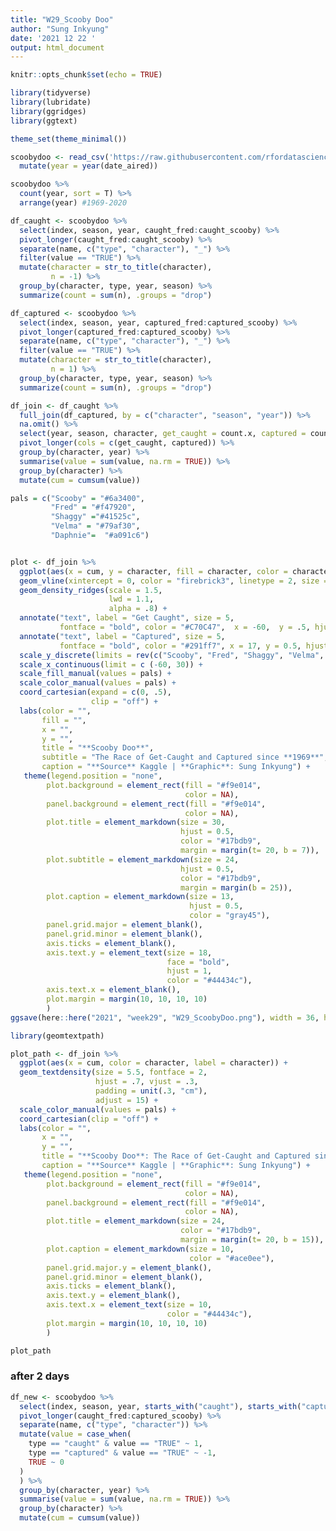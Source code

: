 ```yaml
---
title: "W29_Scooby Doo"
author: "Sung Inkyung"
date: '2021 12 22 '
output: html_document
---
```


```r
knitr::opts_chunk$set(echo = TRUE)
```

```r
library(tidyverse)
library(lubridate)
library(ggridges)
library(ggtext)

theme_set(theme_minimal())
```


```r
scoobydoo <- read_csv('https://raw.githubusercontent.com/rfordatascience/tidytuesday/master/data/2021/2021-07-13/scoobydoo.csv') %>% 
  mutate(year = year(date_aired))

scoobydoo %>% 
  count(year, sort = T) %>% 
  arrange(year) #1969-2020
```


```r
df_caught <- scoobydoo %>% 
  select(index, season, year, caught_fred:caught_scooby) %>% 
  pivot_longer(caught_fred:caught_scooby) %>% 
  separate(name, c("type", "character"), "_") %>% 
  filter(value == "TRUE") %>% 
  mutate(character = str_to_title(character),
         n = -1) %>% 
  group_by(character, type, year, season) %>% 
  summarize(count = sum(n), .groups = "drop")

df_captured <- scoobydoo %>% 
  select(index, season, year, captured_fred:captured_scooby) %>%
  pivot_longer(captured_fred:captured_scooby) %>% 
  separate(name, c("type", "character"), "_") %>% 
  filter(value == "TRUE") %>% 
  mutate(character = str_to_title(character),
         n = 1) %>% 
  group_by(character, type, year, season) %>% 
  summarize(count = sum(n), .groups = "drop")

df_join <- df_caught %>% 
  full_join(df_captured, by = c("character", "season", "year")) %>%
  na.omit() %>% 
  select(year, season, character, get_caught = count.x, captured = count.y) %>% 
  pivot_longer(cols = c(get_caught, captured)) %>% 
  group_by(character, year) %>% 
  summarise(value = sum(value, na.rm = TRUE)) %>% 
  group_by(character) %>% 
  mutate(cum = cumsum(value))
```


```r
pals = c("Scooby" = "#6a3400",
         "Fred" = "#f47920",
         "Shaggy" ="#41525c", 
         "Velma" = "#79af30",
         "Daphnie"=  "#a091c6")


plot <- df_join %>% 
  ggplot(aes(x = cum, y = character, fill = character, color = character)) +
  geom_vline(xintercept = 0, color = "firebrick3", linetype = 2, size = 1) +
  geom_density_ridges(scale = 1.5,
                      lwd = 1.1,
                      alpha = .8) +
  annotate("text", label = "Get Caught", size = 5, 
           fontface = "bold", color = "#C70C47",  x = -60,  y = .5, hjust = -0.3, vjust = -1.5) +
  annotate("text", label = "Captured", size = 5,
           fontface = "bold", color = "#291ff7", x = 17, y = 0.5, hjust = -0.3, vjust = -1.5) +
  scale_y_discrete(limits = rev(c("Scooby", "Fred", "Shaggy", "Velma", "Daphnie"))) +
  scale_x_continuous(limit = c (-60, 30)) +
  scale_fill_manual(values = pals) +
  scale_color_manual(values = pals) +
  coord_cartesian(expand = c(0, .5),
                  clip = "off") +
  labs(color = "",
       fill = "",
       x = "",
       y = "",
       title = "**Scooby Doo**",
       subtitle = "The Race of Get-Caught and Captured since **1969**",
       caption = "**Source** Kaggle | **Graphic**: Sung Inkyung") +
   theme(legend.position = "none",
        plot.background = element_rect(fill = "#f9e014",
                                       color = NA),
        panel.background = element_rect(fill = "#f9e014",
                                       color = NA),
        plot.title = element_markdown(size = 30,
                                      hjust = 0.5,
                                      color = "#17bdb9",
                                      margin = margin(t= 20, b = 7)),
        plot.subtitle = element_markdown(size = 24,
                                      hjust = 0.5,
                                      color = "#17bdb9",
                                      margin = margin(b = 25)),
        plot.caption = element_markdown(size = 13,
                                        hjust = 0.5,
                                        color = "gray45"),
        panel.grid.major = element_blank(),
        panel.grid.minor = element_blank(),
        axis.ticks = element_blank(),
        axis.text.y = element_text(size = 18,
                                   face = "bold",
                                   hjust = 1,
                                   color = "#44434c"),
        axis.text.x = element_blank(),
        plot.margin = margin(10, 10, 10, 10)
        )
ggsave(here::here("2021", "week29", "W29_ScoobyDoo.png"), width = 36, height = 28, units = "cm", type = "cairo")
```

```r
library(geomtextpath)

plot_path <- df_join %>% 
  ggplot(aes(x = cum, color = character, label = character)) +
  geom_textdensity(size = 5.5, fontface = 2, 
                   hjust = .7, vjust = .3,
                   padding = unit(.3, "cm"),
                   adjust = 15) +
  scale_color_manual(values = pals) +
  coord_cartesian(clip = "off") +
  labs(color = "",
       x = "",
       y = "",
       title = "**Scooby Doo**: The Race of Get-Caught and Captured since 1969",
       caption = "**Source** Kaggle | **Graphic**: Sung Inkyung") +
   theme(legend.position = "none",
        plot.background = element_rect(fill = "#f9e014",
                                       color = NA),
        panel.background = element_rect(fill = "#f9e014",
                                       color = NA),
        plot.title = element_markdown(size = 24,
                                      color = "#17bdb9",
                                      margin = margin(t= 20, b = 15)),
        plot.caption = element_markdown(size = 10,
                                        color = "#ace0ee"),
        panel.grid.major.y = element_blank(),
        panel.grid.minor = element_blank(),
        axis.ticks = element_blank(),
        axis.text.y = element_blank(),
        axis.text.x = element_text(size = 10,
                                   color = "#44434c"),
        plot.margin = margin(10, 10, 10, 10)
        )

plot_path
```
### after 2 days 
```r
df_new <- scoobydoo %>%
  select(index, season, year, starts_with("caught"), starts_with("captured")) %>%
  pivot_longer(caught_fred:captured_scooby) %>%
  separate(name, c("type", "character")) %>%
  mutate(value = case_when(
    type == "caught" & value == "TRUE" ~ 1,
    type == "captured" & value == "TRUE" ~ -1,
    TRUE ~ 0
  )
  ) %>%
  group_by(character, year) %>% 
  summarise(value = sum(value, na.rm = TRUE)) %>% 
  group_by(character) %>% 
  mutate(cum = cumsum(value))
```

